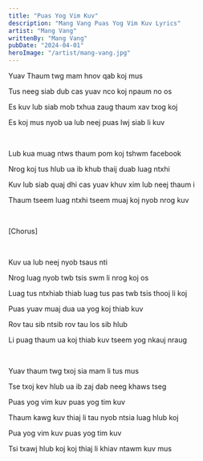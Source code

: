 ```yaml
---
title: "Puas Yog Vim Kuv"
description: "Mang Vang Puas Yog Vim Kuv Lyrics"
artist: "Mang Vang"
writtenBy: "Mang Vang"
pubDate: "2024-04-01"
heroImage: "/artist/mang-vang.jpg"
---
```


Yuav Thaum twg mam hnov qab koj mus

Tus neeg siab dub cas yuav nco koj npaum no os

Es kuv lub siab mob txhua zaug thaum xav txog koj

Es koj mus nyob ua lub neej puas lwj siab li kuv

<br />

Lub kua muag ntws thaum pom koj tshwm facebook

Nrog koj tus hlub ua ib khub thaij duab luag ntxhi

Kuv lub siab quaj dhi cas yuav khuv xim lub neej thaum i

Thaum tseem luag ntxhi tseem muaj koj nyob nrog kuv

<br />

[Chorus]

<br />

Kuv ua lub neej nyob tsaus nti

Nrog luag nyob twb tsis swm li nrog koj os

Luag tus ntxhiab thiab luag tus pas twb tsis thooj li koj

Puas yuav muaj dua ua yog koj thiab kuv

Rov tau sib ntsib rov tau los sib hlub

Li puag thaum ua koj thiab kuv tseem yog nkauj nraug

<br />

Yuav thaum twg txoj sia mam li tus mus

Tse txoj kev hlub ua ib zaj dab neeg khaws tseg

Puas yog vim kuv puas yog tim kuv

Thaum kawg kuv thiaj li tau nyob ntsia luag hlub koj

Pua yog vim kuv puas yog tim kuv

Tsi txawj hlub koj koj thiaj li khiav ntawm kuv mus
